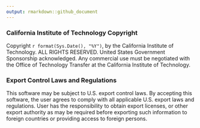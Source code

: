 ```yaml
---
output: rmarkdown::github_document
---
```


<!-- LICENSE.md is generated from LICENSE.rmd. -->

### California Institute of Technology Copyright
Copyright `r format(Sys.Date(), "%Y")`, by the California Institute of Technology. ALL RIGHTS RESERVED. United States Government Sponsorship acknowledged. Any commercial use must be negotiated with the Office of Technology Transfer at the California Institute of Technology.

### Export Control Laws and Regulations 
This software may be subject to U.S. export control laws. By accepting this software, the user agrees to comply with all applicable U.S. export laws and regulations. User has the responsibility to obtain export licenses, or other export authority as may be required before exporting such information to foreign countries or providing access to foreign persons.